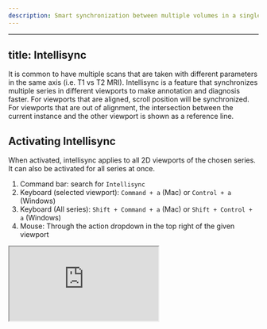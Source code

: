 ```yaml
---
description: Smart synchronization between multiple volumes in a single study.
---
```


---
title: Intellisync
---

It is common to have multiple scans that are taken with different parameters in the same axis (i.e. T1 vs T2 MRI). Intellisync is a feature that synchronizes multiple series in different viewports to make annotation and diagnosis faster. For viewports that are aligned, scroll position will be synchronized. For viewports that are out of alignment, the intersection between the current instance and the other viewport is shown as a reference line.

## Activating Intellisync

When activated, intellisync applies to all 2D viewports of the chosen series. It can also be activated for all series at once.

1. Command bar: search for `Intellisync`
2. Keyboard (selected viewport): `Command + a` (Mac) or `Control + a` (Windows)
3. Keyboard (All series): `Shift + Command + a` (Mac) or `Shift + Control + a` (Windows)
4. Mouse: Through the action dropdown in the top right of the given viewport

<Frame caption="Intellisync with orthogonal imaging axis">
  <iframe className="w-full aspect-video" src="https://www.loom.com/share/31ee8cf4d40946059365ee9686d95514" alt="Intellisync with orthogonal imaging axis" />
</Frame>

<Frame caption="Intellisync with label mirroring and weighted MRIs">
  <iframe className="w-full aspect-video" src="https://www.loom.com/share/b3fcff5356d244e5b3a952681d435a1b" alt="Intellisync with label mirroring and weighted MRIs" />
</Frame>

## Troubleshooting and limitations

* Reference lines are computed based on image position patient and image orientation patient headers in each DICOM instance. Therefore, reference lines are only available for data sourced from DICOM files.
* For scroll syncing, the absolute world position is used. This means that data must be registered correctly. This feature will work best on data with identical headers (position, direction, dimensions, and orientation).
* For scroll syncing, eligibility for syncing is computed based on the viewing angle of the viewports. Therefore, two views that seem like they should sync because they both say "AXIAL"  may not if their coordinate systems don't align well.
